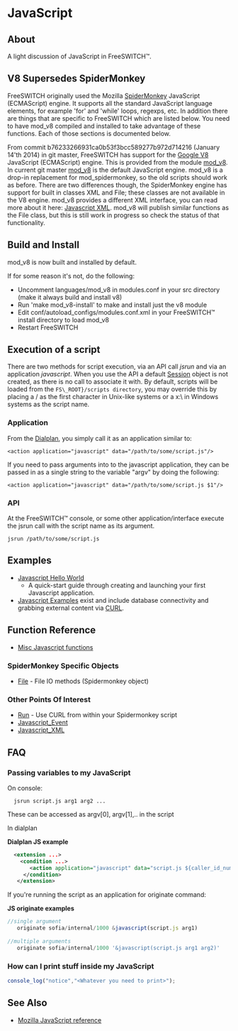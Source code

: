 
# JavaScript 

 

## About

A light discussion of JavaScript in FreeSWITCH™.

## V8 Supersedes SpiderMonkey

FreeSWITCH originally used the Mozilla [SpiderMonkey](http://www.mozilla.org/js/spidermonkey/) JavaScript (ECMAScript) engine. It supports all the standard JavaScript language elements, for example 'for' and 'while' loops, regexps, etc. In addition there are things that are specific to FreeSWITCH which are listed below. You need to have mod\_v8 compiled and installed to take advantage of these functions. Each of those sections is documented below.

From commit b76233266931ca0b53f3bcc589277b972d714216 (January 14'th 2014) in git master, FreeSWITCH has support for the [Google V8](https://code.google.com/p/v8/) JavaScript (ECMAScript) engine. This is provided from the module [mod\_v8](../../Modules/mod_v8_1048935.mdx#api). In current git master [mod\_v8](../../Modules/mod_v8_1048935.mdx#api) is the default JavaScript engine. mod\_v8 is a drop-in replacement for mod\_spidermonkey, so the old scripts should work as before. There are two differences though, the SpiderMonkey engine has support for built in classes XML and File; these classes are not available in the V8 engine. mod\_v8 provides a different XML interface, you can read more about it here: [Javascript XML](Javascript-Examples/index.mdx#about). mod\_v8 will publish similar functions as the File class, but this is still work in progress so check the status of that functionality.

## Build and Install

mod\_v8 is now built and installed by default.

If for some reason it's not, do the following:

* Uncomment languages/mod\_v8 in modules.conf in your src directory (make it always build and install v8)
* Run 'make mod\_v8-install' to make and install just the v8 module
* Edit conf/autoload\_configs/modules.conf.xml in your FreeSWITCH™ install directory to load mod\_v8
* Restart FreeSWITCH

## Execution of a script

There are two methods for script execution, via an API call _jsrun_ and via an application _javascript_. When you use the API a default [Session](Session/index.mdx#methods) object is not created, as there is no call to associate it with. By default, scripts will be loaded from the `FS\_ROOT}/scripts directory`, you may override this by placing a / as the first character in Unix-like systems or a x:\\ in Windows systems as the script name.

### Application

From the [Dialplan](../../Dialplan/XML-Dialplan/index.mdx#about), you simply call it as an application similar to:

```shell
<action application="javascript" data="/path/to/some/script.js"/>
```

If you need to pass arguments into to the javascript application, they can be passed in as a single string to the variable "argv" by doing the following:

```shell
<action application="javascript" data="/path/to/some/script.js $1"/>
```

### API

At the FreeSWITCH™ console, or some other application/interface execute the jsrun call with the script name as its argument.

```shell
jsrun /path/to/some/script.js
```

## Examples 

* [Javascript Hello World](Javascript-Examples/Javascript-Example---HelloWorld_7144139.mdx#about)  
   * A quick-start guide through creating and launching your first Javascript application.
* [Javascript Examples](https://freeswitch.org/confluence/dosearchsite.action?queryString=javascript+example) exist and include database connectivity and grabbing external content via [CURL](http://en.wikipedia.org/wiki/CURL).

## Function Reference 

* [Misc Javascript functions](https://wiki.freeswitch.org/wiki/Misc%5FJavascript%5Ffunctions "Misc Javascript functions")

### SpiderMonkey Specific Objects

* [File](https://wiki.freeswitch.org/wiki/File "File") \- File IO methods (Spidermonkey object)

### Other Points Of Interest 

* [Run](https://wiki.freeswitch.org/wiki/Run "Run") \- Use CURL from within your Spidermonkey script
* [Javascript\_Event](https://wiki.freeswitch.org/wiki/Javascript%5FEvent "Javascript Event")
* [Javascript\_XML](https://wiki.freeswitch.org/wiki/Javascript%5FXML "Javascript XML")

## FAQ

### Passing variables to my JavaScript

On console:

```shell
  jsrun script.js arg1 arg2 ...
```

These can be accessed as argv\[0\], argv\[1\],.. in the script

In dialplan

**Dialplan JS example**

```xml
  <extension ...>
    <condition ...>
       <action application="javascript" data="script.js ${caller_id_number}"/>
     </condition>
   </extension>
```

If you're running the script as an application for originate command:

**JS originate examples**

```js
//single argument
   originate sofia/internal/1000 &javascript(script.js arg1)          
 
//multiple arguments
   originate sofia/internal/1000 '&javascript(script.js arg1 arg2)'   
```

### How can I print stuff inside my JavaScript

```javascript
console_log("notice","<Whatever you need to print>");
```
  
## See Also 

* [Mozilla JavaScript reference](http://developer.mozilla.org/en/docs/JavaScript)


